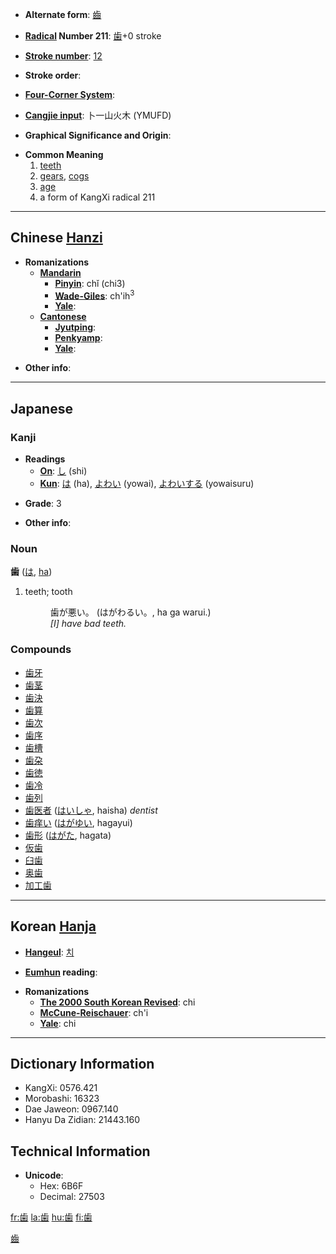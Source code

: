 * '''Alternate form''': [[齒]]

* '''[[Wiktionary:Chinese radical index| Radical]] Number 211''': [[Wiktionary:Chinese radical index 齒|歯]]+0 stroke

* '''[[Wiktionary:Chinese total strokes index|Stroke number]]''': [[Wiktionary:Chinese total strokes index 12|12]]

* '''Stroke order''': 

* '''[[Wiktionary:Chinese four corner index|Four-Corner System]]''': 

* '''[[Wiktionary:Chinese Cangjie index|Cangjie input]]''': 卜一山火木 (YMUFD)

* '''Graphical Significance and Origin''': 

* '''Common Meaning'''
*# [[teeth]]
*# [[gear]]s, [[cog]]s
*# [[age]]
*# a form of KangXi radical 211

----

== Chinese [[Hanzi]] ==

* '''Romanizations'''
** '''[[Mandarin]]'''
*** '''[[Pinyin]]''': chǐ (chi3)
*** '''[[Wade-Giles]]''': ch'ih<sup>3</sup>
*** '''[[Yale]]''': 
** '''[[Cantonese]]'''
*** '''[[Jyutping]]''':
*** '''[[Penkyamp]]''': 
*** '''[[Yale]]''': 

* '''Other info''': 

----

== Japanese ==
=== Kanji ===

* '''Readings'''
** '''[[On]]''': [[し]] (shi)
** '''[[Kun]]''': [[は]] (ha), [[よわい]] (yowai), [[よわいする]] (yowaisuru)

* '''Grade''': 3 [[Category:Grade 3 kanji|齒]]

* '''Other info''':  

=== Noun ===
'''歯''' ([[は]], [[ha]])

# teeth; tooth
#: 歯が悪い。 (はがわるい。, ha ga warui.)
#: ''[I] have bad teeth.''

=== Compounds ===
*[[歯牙]]
*[[歯茎]]
*[[歯決]]
*[[歯算]]
*[[歯次]]
*[[歯序]]
*[[歯槽]]
*[[歯朶]]
*[[歯徳]]
*[[歯冷]]
*[[歯列]]
* [[歯医者]] ([[はいしゃ]], haisha)  ''dentist''
* [[歯痒い]] ([[はがゆい]], hagayui)
* [[歯形]] ([[はがた]], hagata)
* [[仮歯]]
* [[臼歯]]
* [[奥歯]]
* [[加工歯]]

----

== Korean [[Hanja]] ==

* '''[[Hangeul]]''': [[치]]

* '''[[Eumhun]] reading''': 

* '''Romanizations'''
** '''[[The 2000 South Korean Revised Romanization|The 2000 South Korean Revised]]''': chi
** '''[[McCune-Reischauer]]''': ch'i
** '''[[Yale]]''': chi

----

== Dictionary Information ==

* KangXi: 0576.421
* Morobashi: 16323
* Dae Jaweon: 0967.140
* Hanyu Da Zidian: 21443.160

== Technical Information ==

* '''Unicode''':
** Hex: 6B6F
** Decimal: 27503
[[fr:歯]]
[[la:歯]]
[[hu:歯]]
[[fi:歯]]